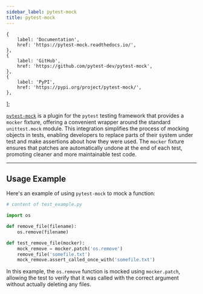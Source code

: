 ```yaml
---
sidebar_label: pytest-mock
title: pytest-mock
---
```



    {
        label: 'Documentation',
        href: 'https://pytest-mock.readthedocs.io/',
    },
    {
        label: 'GitHub',
        href: 'https://github.com/pytest-dev/pytest-mock',
    },
    {
        label: 'PyPI',
        href: 'https://pypi.org/project/pytest-mock/',
    },
];

<ToolTags toolName="pytest-mock" />

<ToolLinks links={links} />

[`pytest-mock`](https://pytest-mock.readthedocs.io/) is a plugin for the `pytest` testing framework that provides a `mocker` fixture, offering a convenient wrapper around the standard `unittest.mock` module. This integration simplifies the process of mocking objects in tests, enabling developers to replace parts of their system under test and make assertions about how they were used. The `mocker` fixture ensures that patches are automatically undone at the end of each test, promoting cleaner and more maintainable test code.

---

## Usage Example

Here's an example of using `pytest-mock` to mock a function:

```python
# content of test_example.py

import os

def remove_file(filename):
    os.remove(filename)

def test_remove_file(mocker):
    mock_remove = mocker.patch('os.remove')
    remove_file('somefile.txt')
    mock_remove.assert_called_once_with('somefile.txt')
```

In this example, the `os.remove` function is mocked using `mocker.patch`, allowing the test to verify that it was called with the correct argument without actually deleting any files.
